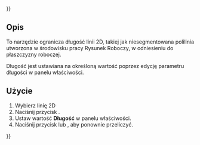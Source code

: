 {{UnfinishedDocu{{#translation:}}}}
<languages/>

{{Docnav/pl
|[[Assembly3_ConstraintSketchPlane/pl|Płaszczyzna szkicu]]
|[[Assembly3_ConstraintEqualLength/pl|Równa długość]]
|[[Assembly3_Workbench/pl|środowisko pracy Assembly3]]
|IconL=Assembly_ConstraintSketchPlane.svg
|IconR=Assembly_ConstraintEqualLength.svg
|IconC=Assembly3_workbench_icon.svg
}}

{{GuiCommand/pl
|Name=Assembly3 ConstraintLineLength
|Name/pl=Assembly3: Wiązanie długość linii
|Icon=Assembly_ConstraintLineLength.svg
|Workbenches=[[Assembly3_Workbench/pl|Assembly3]]
}}

<span id="Description"></span>
==Opis==

To narzędzie ogranicza długość linii 2D, takiej jak niesegmentowana polilinia utworzona w środowisku pracy Rysunek Roboczy, w odniesieniu do płaszczyzny roboczej.

Długość jest ustawiana na określoną wartość poprzez edycję parametru długości w panelu właściwości. 

<span id="Usage"></span>
==Użycie== 

# Wybierz linię 2D  
# Naciśnij przycisk {{Button|[[Image:Assembly_ConstraintLineLength.svg|16px]] [[Assembly3_ConstraintLineLength/pl|Wiązanie długość linii]]}}.  
# Ustaw wartość '''Długość''' w panelu właściwości.  
# Naciśnij przycisk {{Button|[[Image:Assembly3_workbench_icon.svg|16px]] [[Assembly3_ResolveConstraints/pl|Rozwiąż wiązania]]}} lub {{Button|[[Image:Assembly_QuickSolve.svg|16px]] [[Assembly3_QuickSolve/pl|Szybko rozwiąż]]}}, aby ponownie przeliczyć.

   
{{Docnav/pl
|[[Assembly3_ConstraintSketchPlane/pl|Płaszczyzna szkicu]]
|[[Assembly3_ConstraintEqualLength/pl|Równa długość]]
|[[Assembly3_Workbench/pl|środowisko pracy Assembly3]]
|IconL=Assembly_ConstraintSketchPlane.svg
|IconR=Assembly_ConstraintEqualLength.svg
|IconC=Assembly3_workbench_icon.svg
}}
{{Userdocnavi{{#translation:}}}}